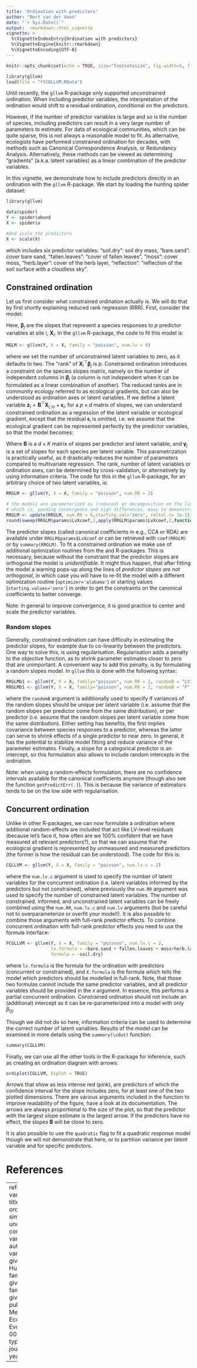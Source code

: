 ```yaml
---
title: 'Ordination with predictors'
author: "Bert van der Veen"
date: "`r Sys.Date()`"
output:  rmarkdown::html_vignette
vignette: >
  %\VignetteIndexEntry{Ordination with predictors}
  %\VignetteEngine{knitr::rmarkdown}
  %\VignetteEncoding{UTF-8}
---
```


```r
knitr::opts_chunk$set(echo = TRUE, size="footnotesize", fig.width=5, fig.height=5, fig.align="center",dev="png", code.frame = TRUE, warning = FALSE, fig.pos='H')
```


```r
library(gllvm)
load(file = "ftCGLLVM.RData")
```

Until recently, the `gllvm` R-package only supported unconstrained ordination. When including predictor variables, the interpretation of the ordination would shift to a residual ordination, conditional on the predictors.

However, if the number of predictor variables is large and so is the number of species, including predictors can result in a very large number of parameters to estimate. For data of ecological communities, which can be quite sparse, this is not always a reasonable model to fit. As alternative, ecologists have performed constrained ordination for decades, with methods such as Canonical Correspondence Analysis, or Redundancy Analysis. Alternatively, these methods can be viewed as determining "gradients" (a.k.a. latent variables) as a linear combination of the predictor variables. 

In this vignette, we demonstrate how to include predictors directly in an ordination with the `gllvm` R-package. We start by loading the hunting spider dataset:

```r
library(gllvm)

data(spider)
Y <- spider$abund
X <- spider$x

#And scale the predictors
X <- scale(X)
```
which includes six predictor variables: "soil.dry": soil dry mass, "bare.sand": cover bare sand, "fallen.leaves": "cover of fallen leaves", "moss": cover moss, "herb.layer": cover of the herb layer, "reflection": "reflection of the soil surface with a cloudless sky". 

## Constrained ordination
Let us first consider what constrained ordination actually is. We will do that by first shortly explaining reduced rank regression (RRR). First, consider the model:

\begin{equation}
\eta_{ij} = \beta_{0j} + \boldsymbol{X}_i^\top\boldsymbol{\beta}_j.
\end{equation}

Here, $\boldsymbol{\beta}_j$ are the slopes that represent a species responses to $p$ predictor variables at site $i$, $\boldsymbol{X}_i$. In the `gllvm` R-package, the code to fit this model is:

```r
MGLM <- gllvm(Y, X = X, family = "poisson", num.lv = 0)
```
where we set the number of unconstrained latent variables to zero, as it defaults to two. The "rank" of $\boldsymbol{X}_i^\top\boldsymbol{\beta}_j$ is $p$. Constrained ordination introduces a constraint on the species slopes matrix, namely on the number of independent columns in $\boldsymbol{\beta}_j$ (a column is not independent when it can be formulated as a linear combination of another). The reduced ranks are in community ecology referred to as ecological gradients, but can also be understood as ordination axes or latent variables. If we define a latent variable $\boldsymbol{z}_i = \boldsymbol{B}^\top\boldsymbol{X}_{i,lv} + \boldsymbol{\epsilon}_i$, for a $p\times d$ matrix of slopes, we can understand constrained ordination as a regression of the latent variable or ecological gradient, except that the residual $\boldsymbol{\epsilon}_i$ is omitted, i.e. we assume that the ecological gradient can be represented perfectly by the predictor variables, so that the model becomes:
\begin{equation}
\eta_{ij} = \beta_{0j} + \boldsymbol{X}_i^\top\boldsymbol{B}\boldsymbol{\gamma}_j.
\end{equation}

Where $\boldsymbol{B}$ is a $d \times K$ matrix of slopes per predictor and latent variable, and $\boldsymbol{\gamma}_j$ is a set of slopes for each species per latent variable. This parametrization is practically useful, as it drastically reduces the number of parameters compared to multivariate regression. The rank, number of latent variables or ordination axes, can be determined by cross-validation, or alternatively by using information criteria. The code for this in the `gllvm` R-package, for an arbitrary choice of two latent variables, is:

```r
RRGLM <- gllvm(Y, X = X, family = "poisson", num.RR = 2)
```
```r
# the models are parameterized as (reduced) qr decomposition on the link scale
# which is, pending convergence and sign differences, easy to demonstrate
RRGLM <- update(RRGLM, num.RR = 6,starting.val="zero", reltol.c= 1e-15)
round(sweep(RRGLM$params$LvXcoef,2,apply(RRGLM$params$LvXcoef,2,function(x)sqrt(sum(x^2))),"/"),5)==round(sweep(qr.Q(qr(RRGLM$params$LvXcoef%*%t(RRGLM$params$theta))),2,sign(diag(qr.R(qr(RRGLM$params$LvXcoef%*%t(RRGLM$params$theta))))),"*"),5)
```
The predictor slopes (called canonical coefficients in e.g., CCA or RDA) are available under `RRGLM$params$LvXcoef` or can be retrieved with `coef(RRGLM)` or by `summary(RRGLM)`. To fit a constrained ordination we make use of additional optimization routines from the \texttt{alabama} and \texttt{nloptr} R-packages. This is necessary, because without the constraint that the predictor slopes are orthogonal the model is *unidentifiable*. It might thus happen, that after fitting the model a warning pops-up along the lines of *predictor slopes are not orthogonal*, in which case you will have to re-fit the model with a different optimization routine (`optimizer='alabama'`) or starting values (`starting.values='zero'`) in order to get the constraints on the canonical coefficients to better converge.

Note: in general to improve convergence, it is good practice to center and scale the predictor variables. 

### Random slopes

Generally, constrained ordination can have difficulty in estimating the predictor slopes, for example due to co-linearity between the predictors. One way to solve this, is using regularisation. Regularisation adds a penalty to the objective function, as to shrink parameter estimates closer to zero that are unimportant. A convenient way to add this penalty, is by formulating a random slopes model. In `gllvm` this is done with the following syntax:

```r
RRGLMb1 <- gllvm(Y, X = X, family="poisson", num.RR = 2, randomB = "LV")
RRGLMb1 <- gllvm(Y, X = X, family="poisson", num.RR = 2, randomB = "P")
```
where the `randomB` argument is additionally used to specify if variances of the random slopes should be unique per latent variable (i.e. assume that the random slopes per predictor come from the same distribution), or per predictor (i.e. assume that the random slopes per latent variable come from the same distribution). Either setting has benefits, the first implies covariance between species responses to a predictor, whereas the latter can serve to shrink effects of a single predictor to near zero. In general, it has the potential to stabilize model fitting and reduce variance of the parameter estimates. Finally, a slope for a categorical predictor is an intercept, so this formulation also allows to include random intercepts in the ordination.

Note: when using a random-effects formulation, there are no confidence intervals available for the canonical coefficients anymore (though also see the function `getPredictErr(.)`). This is because the variance of estimators tends to be on the low side with regularisation.

## Concurrent ordination

Unlike in other R-packages, we can now formulate a ordination where additional random-effects are included that act like LV-level residuals (because let's face it, how often are we 100% confident that we have measured all relevant predictors?), so that we can assume that the ecological gradient is represented by unmeasured and measured predictors (the former is how the residual can be understood). The code for this is:

```r
CGLLVM <- gllvm(Y, X = X, family = "poisson", num.lv.c = 2)
```

where the `num.lv.c` argument is used to specify the number of latent variables for the concurrent ordination (i.e. latent variables informed by the predictors but not constrained), where previously the `num.RR` argument was used to specify the number of constrained latent variables. The number of constrained, informed, and unconstrained latent variables can be freely combined using the `num.RR`, `num.lv.c` and `num.lv` arguments (but be careful not to overparameterize or overfit your model!). It is also possible to combine those arguments with full-rank predictor effects. To combine concurrent ordination with full-rank predictor effects you need to use the formula interface:

```r
PCGLLVM <- gllvm(Y, X = X, family = "poisson", num.lv.c = 2, 
                 lv.formula = ~bare.sand + fallen.leaves + moss+herb.layer + reflection, 
                 formula = ~soil.dry)
```
where `lv.formula` is the formula for the ordination with predictors (concurrent or constrained), and `X.formula` is the formula which tells the model which predictors should be modelled in full-rank. Note, that those two formulas cannot include the same predictor variables, and all predictor variables should be provided in the `X` argument. In essence, this performs a partial concurrent ordination. Constrained ordination should not include an (additional) intercept as it can be re-parameterized into a model with only $\beta_{0j}$.

Though we did not do so here, information criteria can be used to determine the correct number of latent variables. Results of the model can be examined in more details using the `summary(\cdot)` function:

```r
summary(CGLLVM)
```

Finally, we can use all the other tools in the \texttt{gllvm} R-package for inference, such as creating an ordination diagram with arrows:

```r
ordiplot(CGLLVM, biplot = TRUE)
```
Arrows that show as less intense red (pink), are predictors of which the confidence interval for the slope includes zero, for at least one of the two plotted dimensions. There are various arguments included in the function to improve readability of the figure, have a look at its documentation. The arrows are always proportional to the size of the plot, so that the predictor with the largest slope estimate is the largest arrow. If the predictors have no effect, the slopes $\boldsymbol{B}$ will be close to zero.

It is also possible to use the `quadratic` flag to fit a quadratic response model though we will not demonstrate that here, or to partition variance per latent variable and for specific predictors.

# References

---
references:
- id: vanderVeen2021b
  title: Concurrent ordination: simultaneous unconstrained and constrained latent variable modelling
  author: 
  - family: van der Veen
    given: B.
  - family: Hui
    given: F.K.C.
  - family: Hovstad
    given: K.A.
  - family: O'Hara
    given: R.B.
  publisher: Methods in Ecology and Evolution
  volume: 00
  page: 1-13
  type: article-journal
  issued:
    year: 2022

---